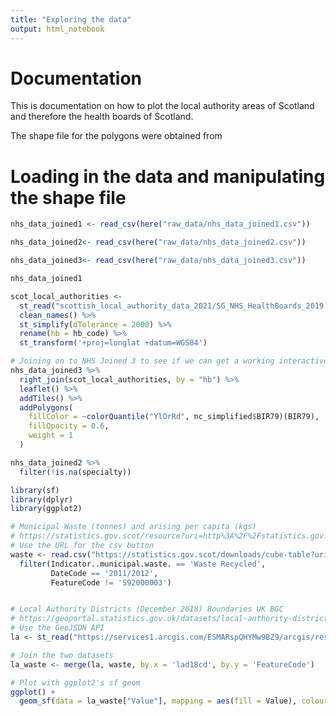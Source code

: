 ```yaml
---
title: "Exploring the data"
output: html_notebook
---
```


# Documentation

This is documentation on how to plot the local authority areas of Scotland and
therefore the health boards of Scotland.

The shape file for the polygons were obtained from 


# Loading in the data and manipulating the shape file

```r
nhs_data_joined1 <- read_csv(here("raw_data/nhs_data_joined1.csv"))

nhs_data_joined2<- read_csv(here("raw_data/nhs_data_joined2.csv"))

nhs_data_joined3<- read_csv(here("raw_data/nhs_data_joined3.csv"))
```

```r
nhs_data_joined1
```



```r
scot_local_authorities <- 
  st_read("scottish_local_authority_data_2021/SG_NHS_HealthBoards_2019.shp") %>% 
  clean_names() %>% 
  st_simplify(dTolerance = 2000) %>% 
  rename(hb = hb_code) %>% 
  st_transform('+proj=longlat +datum=WGS84')
```


```r
# Joining on to NHS Joined 3 to see if we can get a working interactive map
nhs_data_joined3 %>% 
  right_join(scot_local_authorities, by = "hb") %>% 
  leaflet() %>% 
  addTiles() %>% 
  addPolygons(
    fillColor = ~colorQuantile("YlOrRd", nc_simplified$BIR79)(BIR79),
    fillOpacity = 0.6,
    weight = 1
  )

nhs_data_joined2 %>% 
  filter(!is.na(specialty))
```




```r
library(sf)
library(dplyr)
library(ggplot2)

# Municipal Waste (tonnes) and arising per capita (kgs)
# https://statistics.gov.scot/resource?uri=http%3A%2F%2Fstatistics.gov.scot%2Fdata%2Fmunicipal-waste
# Use the URL for the csv button
waste <- read.csv("https://statistics.gov.scot/downloads/cube-table?uri=http%3A%2F%2Fstatistics.gov.scot%2Fdata%2Fmunicipal-waste") %>%
  filter(Indicator..municipal.waste. == 'Waste Recycled',
         DateCode == '2011/2012',
         FeatureCode != 'S92000003')


# Local Authority Districts (December 2018) Boundaries UK BGC
# https://geoportal.statistics.gov.uk/datasets/local-authority-districts-december-2018-boundaries-uk-bgc/geoservice?geometry=-33.064%2C49.415%2C26.438%2C58.428
# Use the GeoJSON API
la <- st_read("https://services1.arcgis.com/ESMARspQHYMw9BZ9/arcgis/rest/services/Local_Authority_Districts_December_2021_GB_BFC/FeatureServer/0/query?outFields=*&where=1%3D1&f=geojson")

# Join the two datasets
la_waste <- merge(la, waste, by.x = 'lad18cd', by.y = 'FeatureCode')

# Plot with ggplot2's sf geom
ggplot() +
  geom_sf(data = la_waste["Value"], mapping = aes(fill = Value), colour = "white")
```



